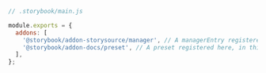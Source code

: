 ```js
// .storybook/main.js

module.exports = {
  addons: [
    '@storybook/addon-storysource/manager', // A managerEntry registered here, in this case from the storysource addon.
    '@storybook/addon-docs/preset', // A preset registered here, in this case from the addon-docs addon.
  ],
};
```